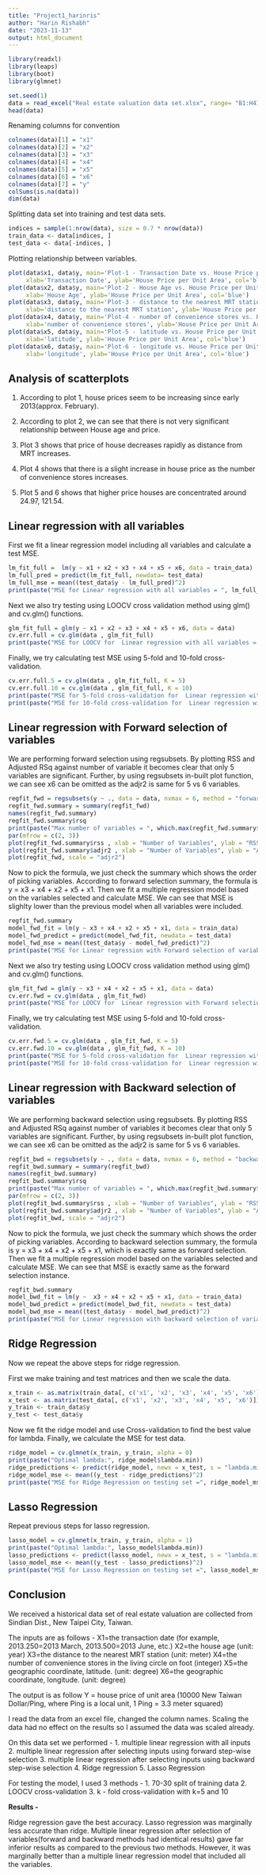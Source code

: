```yaml
---
title: "Project1_harinris"
author: "Harin Rishabh"
date: "2023-11-13"
output: html_document
---
```


```r
library(readxl)
library(leaps)
library(boot)
library(glmnet)
```

```r
set.seed(1)
data = read_excel("Real estate valuation data set.xlsx", range= "B1:H415")
head(data)
```

Renaming columns for convention
```r
colnames(data)[1] = "x1"
colnames(data)[2] = "x2"
colnames(data)[3] = "x3"
colnames(data)[4] = "x4"
colnames(data)[5] = "x5"
colnames(data)[6] = "x6"
colnames(data)[7] = "y"
colSums(is.na(data))
dim(data)
```

Splitting data set into training and test data sets.
```r
indices = sample(1:nrow(data), size = 0.7 * nrow(data))
train_data <- data[indices, ]
test_data <- data[-indices, ]
```

Plotting relationship between variables.

```r
plot(data$x1, data$y, main='Plot-1 - Transaction Date vs. House Price per Unit Area',
     xlab='Transaction Date', ylab='House Price per Unit Area', col='blue')
plot(data$x2, data$y, main='Plot-2 - House Age vs. House Price per Unit Area',
     xlab='House Age', ylab='House Price per Unit Area', col='blue')
plot(data$x3, data$y, main='Plot-3 - distance to the nearest MRT station vs. House Price per Unit Area',
     xlab='distance to the nearest MRT station', ylab='House Price per Unit Area', col='blue')
plot(data$x4, data$y, main='Plot-4 - number of convenience stores vs. House Price per Unit Area',
     xlab='number of convenience stores', ylab='House Price per Unit Area', col='blue')
plot(data$x5, data$y, main='Plot-5 - latitude vs. House Price per Unit Area',
     xlab='latitude', ylab='House Price per Unit Area', col='blue')
plot(data$x6, data$y, main='Plot-6 - longitude vs. House Price per Unit Area',
     xlab='longitude', ylab='House Price per Unit Area', col='blue')
```

## Analysis of scatterplots

1. According to plot 1, house prices seem to be increasing since early 2013(approx. February).

2. According to plot 2, we can see that there is not very significant relationship between House age and price.

3. Plot 3 shows that price of house decreases rapidly as distance from MRT increases.

4. Plot 4 shows that there is a slight increase in house price as the number of convenience stores increases.

5. Plot 5 and 6 shows that higher price houses are concentrated around 24.97, 121.54.


## Linear regression with all variables

First we fit a linear regression model including all variables and calculate a test MSE.

```r
lm_fit_full =  lm(y ~ x1 + x2 + x3 + x4 + x5 + x6, data = train_data)
lm_full_pred = predict(lm_fit_full, newdata= test_data)
lm_full_mse = mean((test_data$y - lm_full_pred)^2)
print(paste("MSE for Linear regression with all variables = ", lm_full_mse))

```

Next we also try testing using LOOCV cross validation method using glm() and cv.glm() functions.
```r
glm_fit_full = glm(y ~ x1 + x2 + x3 + x4 + x5 + x6, data = data)
cv.err.full = cv.glm(data , glm_fit_full)
print(paste("MSE for LOOCV for  Linear regression with all variables = ", cv.err.full$delta[1]))
```

Finally, we try calculating test MSE using 5-fold and 10-fold cross-validation.
```r
cv.err.full.5 = cv.glm(data , glm_fit_full, K = 5)
cv.err.full.10 = cv.glm(data , glm_fit_full, K = 10)
print(paste("MSE for 5-fold cross-validation for  Linear regression with all variables = ", cv.err.full.5$delta[1]))
print(paste("MSE for 10-fold cross-validation for  Linear regression with all variables = ", cv.err.full.10$delta[1]))

```


## Linear regression with Forward selection of variables

We are performing forward selection using regsubsets. By plotting RSS and Adjusted RSq against number of variable it becomes clear that only 5 variables are significant. Further, by using regsubsets in-built plot function, we can see x6 can be omitted as the adjr2 is same for 5 vs 6 variables.

```r
regfit_fwd = regsubsets(y ~ ., data = data, nvmax = 6, method = "forward")
regfit_fwd.summary = summary(regfit_fwd)
names(regfit_fwd.summary)
regfit_fwd.summary$rsq
print(paste("Max number of variables = ", which.max(regfit_fwd.summary$adjr2)))
par(mfrow = c(2, 3))
plot(regfit_fwd.summary$rss , xlab = "Number of Variables", ylab = "RSS", type = "l")
plot(regfit_fwd.summary$adjr2 , xlab = "Number of Variables", ylab = "Adjusted RSq", type = "l")
plot(regfit_fwd, scale = "adjr2")
```


Now to pick the formula, we just check the summary which shows the order of picking variables. According to forward selection summary, the formula is y = x3 + x4 + x2 + x5 + x1. Then we fit a multiple regression model based on the variables selected and calculate MSE. We can see that MSE is slighlty lower than the previous model when all variables were included.
```r
regfit_fwd.summary
model_fwd_fit = lm(y ~ x3 + x4 + x2 + x5 + x1, data = train_data)
model_fwd_predict = predict(model_fwd_fit, newdata = test_data)
model_fwd_mse = mean((test_data$y - model_fwd_predict)^2)
print(paste("MSE for Linear regression with Forward selection of variables = ", model_fwd_mse))
```

Next we also try testing using LOOCV cross validation method using glm() and cv.glm() functions.
```r
glm_fit_fwd = glm(y ~ x3 + x4 + x2 + x5 + x1, data = data)
cv.err.fwd = cv.glm(data , glm_fit_fwd)
print(paste("MSE for LOOCV for  Linear regression with Forward selection of variables = ", cv.err.fwd$delta[1]))
```

Finally, we try calculating test MSE using 5-fold and 10-fold cross-validation.
```r
cv.err.fwd.5 = cv.glm(data , glm_fit_fwd, K = 5)
cv.err.fwd.10 = cv.glm(data , glm_fit_fwd, K = 10)
print(paste("MSE for 5-fold cross-validation for  Linear regression with Forward selection of variables = ", cv.err.fwd.5$delta[1]))
print(paste("MSE for 10-fold cross-validation for  Linear regression with Forward selection of variables = ", cv.err.fwd.10$delta[1]))

```

## Linear regression with Backward selection of variables

We are performing backward selection using regsubsets. By plotting RSS and Adjusted RSq against number of variables it becomes clear that only 5 variables are significant. Further, by using regsubsets in-built plot function, we can see x6 can be omitted as the adjr2 is same for 5 vs 6 variables.
```r
regfit_bwd = regsubsets(y ~ ., data = data, nvmax = 6, method = "backward")
regfit_bwd.summary = summary(regfit_bwd)
names(regfit_bwd.summary)
regfit_bwd.summary$rsq
print(paste("Max number of variables = ", which.max(regfit_bwd.summary$adjr2)))
par(mfrow = c(2, 3))
plot(regfit_bwd.summary$rss , xlab = "Number of Variables", ylab = "RSS", type = "l")
plot(regfit_bwd.summary$adjr2 , xlab = "Number of Variables", ylab = "Adjusted RSq", type = "l")
plot(regfit_bwd, scale = "adjr2")
```

Now to pick the formula, we just check the summary which shows the order of picking variables. According to backward selection summary, the formula is y =  x3 + x4 + x2 + x5 + x1, which is exactly same as forward selection. Then we fit a multiple regression model based on the variables selected and calculate MSE. We can see that MSE is exactly same as the forward selection instance.
```r
regfit_bwd.summary
model_bwd_fit = lm(y ~  x3 + x4 + x2 + x5 + x1, data = train_data)
model_bwd_predict = predict(model_bwd_fit, newdata = test_data)
model_bwd_mse = mean((test_data$y - model_bwd_predict)^2)
print(paste("MSE for Linear regression with backward selection of variables = ", model_bwd_mse))
```


## Ridge Regression

Now we repeat the above steps for ridge regression.

First we make training and test matrices and then we scale the data.

```r
x_train <- as.matrix(train_data[, c('x1', 'x2', 'x3', 'x4', 'x5', 'x6')])
x_test <- as.matrix(test_data[, c('x1', 'x2', 'x3', 'x4', 'x5', 'x6')])
y_train <- train_data$y
y_test <- test_data$y

```

Now we fit the ridge model and use Cross-validation to find the best value for lambda. Finally, we calculate the MSE for test data.
```r
ridge_model = cv.glmnet(x_train, y_train, alpha = 0)
print(paste("Optimal lambda:", ridge_model$lambda.min))
ridge_predictions <- predict(ridge_model, newx = x_test, s = "lambda.min")
ridge_model_mse <- mean((y_test - ridge_predictions)^2)
print(paste("MSE for Ridge Regression on testing set =", ridge_model_mse))
```


## Lasso Regression

Repeat previous steps for lasso regression.

```r
lasso_model = cv.glmnet(x_train, y_train, alpha = 1)
print(paste("Optimal lambda:", lasso_model$lambda.min))
lasso_predictions <- predict(lasso_model, newx = x_test, s = "lambda.min")
lasso_model_mse <- mean((y_test - lasso_predictions)^2)
print(paste("MSE for Lasso Regression on testing set =", lasso_model_mse))
```


## Conclusion 

We received a historical data set of real estate valuation are collected from Sindian Dist., New Taipei City, Taiwan.

The inputs are as follows -
X1=the transaction date (for example, 2013.250=2013 March, 2013.500=2013 June, etc.)
X2=the house age (unit: year)
X3=the distance to the nearest MRT station (unit: meter)
X4=the number of convenience stores in the living circle on foot (integer)
X5=the geographic coordinate, latitude. (unit: degree)
X6=the geographic coordinate, longitude. (unit: degree)

The output is as follow
Y = house price of unit area (10000 New Taiwan Dollar/Ping, where Ping is a local unit, 1 Ping = 3.3 meter squared)

I read the data from an excel file, changed the column names. Scaling the data had no effect on the results so I assumed the data was scaled already.

On this data set we performed - 
1. multiple linear regression with all inputs
2. multiple linear regression after selecting inputs using forward step-wise selection
3. multiple linear regression after selecting inputs using backward step-wise selection
4. Ridge regression
5. Lasso Regression

For testing the model, I used 3 methods -
1. 70-30 split of training data
2. LOOCV cross-validation
3. k - fold cross-validation with k=5 and 10

**Results - **

Ridge regression gave the best accuracy. Lasso regression was marginally less accurate than ridge. Multiple linear regression after selection of variables(forward and backward methods had identical results) gave far inferior results as compared to the previous two methods. However, it was marginally better than a multiple linear regression model that included all the variables.

